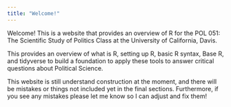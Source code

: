```yaml
---
title: "Welcome!"
---
```


Welcome! This is a website that provides an overview of R for the POL 051: The Scientific Study of Politics Class at the University of California, Davis. 

This provides an overview of what is R, setting up R, basic R syntax, Base R, and tidyverse to build a foundation to apply these tools to answer critical questions about Political Science. 

This website is still understand construction at the moment, and there will be mistakes or things not included yet in the final sections. Furthermore, if you see any mistakes please let me know so I can adjust and fix them!
